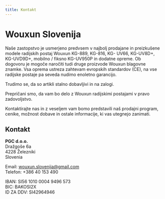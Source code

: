 ```yaml
---
title: Kontakt
---
```


# Wouxun Slovenija

Naše zastopstvo je usmerjeno predvsem v najbolj prodajane in preizkušene modele radijskih postaj Wouxun KG-889, KG-816, KG- UV66, KG-UV8D+, KG-UVD9D+, mobilno / fiksno KG-UV950P in dodatne opreme. Ob dogovoru je mogoče naročiti tudi druge proizvode Wouxun blagovne znamke. Vsa oprema ustreza zahtevam evropskih standardov (CE), na vse radijske postaje pa seveda nudimo enoletno garancijo.

Trudimo se, da so artikli stalno dobavljivi in na zalogi.

Prepričani smo, da vam bo delo z Wouxun radijskimi postajami v pravo zadovoljstvo.

Kontaktirajte nas in z veseljem vam bomo predstavili naš prodajni program, cenike, možnost dobave in ostale informacije, ki vas utegnejo zanimati.

## Kontakt

**PGC d.o.o.**<br />
Dražgoše 6a<br />
4228 Železniki<br />
Slovenia<br />

Email: wouxun.slovenija@gmail.com<br />
Telefon: +386 40 153 490<br />

IBAN: SI56 1010 0004 9496 573<br />
BIC: BAKOSI2X<br />
ID ZA DDV: SI42964946
